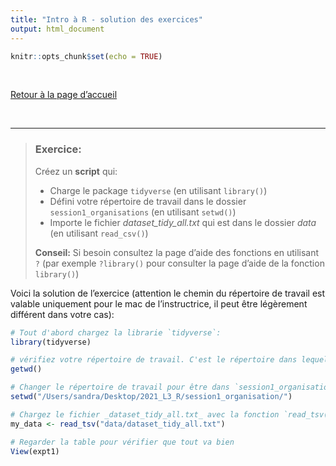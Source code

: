 ```yaml
---
title: "Intro à R - solution des exercices"
output: html_document
---
```


```r
knitr::opts_chunk$set(echo = TRUE)
```
<br>

[Retour à la page d'accueil](https://scortijo.github.io/2022_L3_R/)

<br>


******



> ### Exercice:
> 
> Créez un **script** qui: 
> 
> - Charge le package `tidyverse` (en utilisant `library()`)
> - Défini votre répertoire de travail dans le dossier `session1_organisations`  (en utilisant `setwd()`)
> - Importe le fichier _dataset_tidy_all.txt_ qui est dans le dossier _data_ (en utilisant `read_csv()`)
> 
>
> **Conseil:** 
> Si besoin consultez la page d'aide des fonctions en utilisant `?` (par exemple `?library()` pour consulter la page d'aide de la fonction `library()`)


Voici la solution de l'exercice (attention le chemin du répertoire de travail est valable uniquement pour le mac de l'instructrice, il peut être légèrement différent dans votre cas):

```r

# Tout d'abord chargez la librarie `tidyverse`:
library(tidyverse)

# vérifiez votre répertoire de travail. C'est le répertoire dans lequel R charge et sauve les fichiers: 
getwd()

# Changer le répertoire de travail pour être dans `session1_organisations`:  
setwd("/Users/sandra/Desktop/2021_L3_R/session1_organisation/")

# Chargez le fichier _dataset_tidy_all.txt_ avec la fonction `read_tsv()`. Utilisez la flèche `<-` pour de garder dans un objet "my_data"  
my_data <- read_tsv("data/dataset_tidy_all.txt")

# Regarder la table pour vérifier que tout va bien
View(expt1)


```


